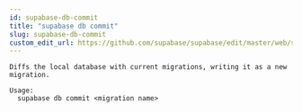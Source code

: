 ```yaml
---
id: supabase-db-commit
title: "supabase db commit"
slug: supabase-db-commit
custom_edit_url: https://github.com/supabase/supabase/edit/master/web/spec/cli.yml
---
```



```
Diffs the local database with current migrations, writing it as a new migration.

Usage:
  supabase db commit <migration name>
```